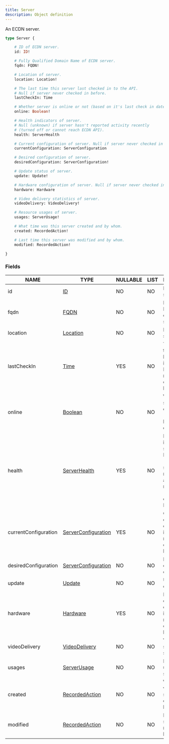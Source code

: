 ```yaml
---
title: Server
description: Object definition
---
```


An ECDN server.

```graphql
type Server {

	# ID of ECDN server.
	id: ID!

	# Fully Qualified Domain Name of ECDN server.
	fqdn: FQDN!

	# Location of server.
	location: Location!

	# The last time this server last checked in to the API.
	# Null if server never checked in before.
	lastCheckIn: Time

	# Whether server is online or not (based on it's last check in date).
	online: Boolean!

	# Health indicators of server.
	# Null (unknown) if server hasn't reported activity recently
	# (turned off or cannot reach ECDN API).
	health: ServerHealth

	# Current configuration of server. Null if server never checked in before.
	currentConfiguration: ServerConfiguration

	# Desired configuration of server.
	desiredConfiguration: ServerConfiguration!

	# Update status of server.
	update: Update!

	# Hardware configuration of server. Null if server never checked in before.
	hardware: Hardware

	# Video delivery statistics of server.
	videoDelivery: VideoDelivery!

	# Resource usages of server.
	usages: ServerUsage!

	# What time was this server created and by whom.
	created: RecordedAction!

	# Last time this server was modified and by whom.
	modified: RecordedAction!

}
```

### Fields

| NAME | TYPE | NULLABLE | LIST | DESCRIPTION |
| - | - | - | - | - |
| id | [ID](../ecdn-api-scalars/ID) | NO | NO | ID of ECDN server. | 
| fqdn | [FQDN](../ecdn-api-scalars/FQDN) | NO | NO | Fully Qualified Domain Name of ECDN server. | 
| location | [Location](../ecdn-api-objects/Location) | NO | NO | Location of server. | 
| lastCheckIn | [Time](../ecdn-api-scalars/Time) | YES | NO | The last time this server last checked in to the API.<br/>Null if server never checked in before. | 
| online | [Boolean](../ecdn-api-scalars/Boolean) | NO | NO | Whether server is online or not (based on it's last check in date). | 
| health | [ServerHealth](../ecdn-api-objects/ServerHealth) | YES | NO | Health indicators of server.<br/>Null (unknown) if server hasn't reported activity recently<br/>(turned off or cannot reach ECDN API). | 
| currentConfiguration | [ServerConfiguration](../ecdn-api-objects/ServerConfiguration) | YES | NO | Current configuration of server. Null if server never checked in before. | 
| desiredConfiguration | [ServerConfiguration](../ecdn-api-objects/ServerConfiguration) | NO | NO | Desired configuration of server. | 
| update | [Update](../ecdn-api-objects/Update) | NO | NO | Update status of server. | 
| hardware | [Hardware](../ecdn-api-objects/Hardware) | YES | NO | Hardware configuration of server. Null if server never checked in before. | 
| videoDelivery | [VideoDelivery](../ecdn-api-objects/VideoDelivery) | NO | NO | Video delivery statistics of server. | 
| usages | [ServerUsage](../ecdn-api-objects/ServerUsage) | NO | NO | Resource usages of server. | 
| created | [RecordedAction](../ecdn-api-objects/RecordedAction) | NO | NO | What time was this server created and by whom. | 
| modified | [RecordedAction](../ecdn-api-objects/RecordedAction) | NO | NO | Last time this server was modified and by whom. | 

